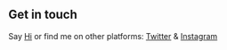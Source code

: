 ## Get in touch

Say [Hi](mailto:mail@vijaypushkin.me) or find me on other platforms: [Twitter](https://twitter.com/vijaypushkin) & [Instagram](https://www.instagram.com/vijaypushkin/)
